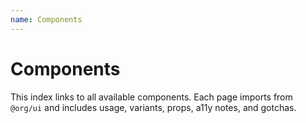 ```yaml
---
name: Components
---
```


# Components

This index links to all available components. Each page imports from `@org/ui` and includes usage, variants, props, a11y notes, and gotchas.

<Cards>
  <Card title="Button" href="/components/button" icon="button" />
  <Card title="Input" href="/components/input" icon="input" />
  <Card title="Radio" href="/components/radio" icon="radio" />
  <Card title="Checkbox" href="/components/checkbox" icon="check" />
  <Card title="Select" href="/components/select" icon="chevrons-up-down" />
  <Card title="Multi Select" href="/components/multi-select" icon="list" />
  <Card title="Tabs" href="/components/tabs" icon="panel-top-open" />
  <Card title="Modal" href="/components/modal" icon="square" />
  <Card title="Toast" href="/components/toast" icon="bell" />
  <Card title="Tooltip" href="/components/tooltip" icon="message-square" />
  <Card title="Table" href="/components/table" icon="table" />
  <Card title="Data Grid" href="/components/data-grid" icon="rows" />
  <Card title="List" href="/components/list" icon="list" />
  <Card title="Date Picker" href="/components/date-picker" icon="calendar" />
  <Card title="Terminal Window" href="/components/terminal-window" icon="terminal" />
  <Card title="Matrix Rain" href="/components/matrix-rain" icon="scan-line" />
  <Card title="Performance Monitor" href="/components/performance-monitor" icon="gauge" />
  <Card title="Navbar" href="/components/navbar" icon="menu" />
  <Card title="Drawer" href="/components/drawer" icon="panel-left-open" />
  <Card title="Dropdown" href="/components/dropdown" icon="chevron-down" />
  <Card title="Card" href="/components/card" icon="square" />
  <Card title="Badge" href="/components/badge" icon="badge" />
  <Card title="Alert" href="/components/alert" icon="alert-triangle" />
  <Card title="Breadcrumb" href="/components/breadcrumb" icon="breadcrumb" />
</Cards>
